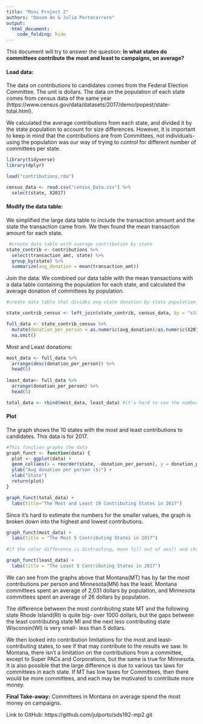 ```yaml
---
title: "Mini Project 2"
authors: "Dasom An & Julia Portocarrero"
output: 
  html_document:
    code_folding: hide
---
```


This document will try to answer the question: **In what states do committees contribute the most and least to campaigns, on average?**


#### Load data: 

The data on contributions to candidates comes from the Federal Election Committee. The unit is dollars. The data on the population of each state comes from census data of the same year (https://www.census.gov/data/datasets/2017/demo/popest/state-total.html).

We calculated the average contributions from each state, and divided it by the state population to account for size differences. However, it is important to keep in mind that the contributions are from Committees, not individuals- using the population was our way of trying to control for different number of committees per state.  

```r
library(tidyverse)
library(dplyr)

load("contributions.rda")

census_data <- read.csv("census_Data.csv") %>%
  select(state, X2017)
```

#### Modify the data table:

We simplified the large data table to include the transaction amount and the state the transaction came from. We then found the mean transaction amount for each state.
```r
 #create data table with average contribution by state
state_contrib <- contributions %>%
  select(transaction_amt, state) %>%
  group_by(state) %>%
  summarize(avg_donation = mean(transaction_amt))
```

Join the data: We combined our data table with the mean transactions with a data table containing the population for each state, and calculated the average donation of committees by population.

```r
#create data table that divides avg state donation by state population

state_contrib_census <- left_join(state_contrib, census_data, by = "state", na.rm = TRUE)

full_data <- state_contrib_census %>%
  mutate(donation_per_person = as.numeric(avg_donation)/as.numeric(X2017)) %>% 
  na.omit()
```

Most and Least donations:
```r
most_data <- full_data %>%
  arrange(desc(donation_per_person)) %>%
  head(5)
  
least_data<- full_data %>%
  arrange(donation_per_person) %>%
  head(5)

total_data <- rbind(most_data, least_data) #it's hard to see the numbers when you look at both together- better to have seperate graphs

```

#### Plot

The graph shows the 10 states with the most and least contributions to candidates. This data is for 2017. 


```r
#This function graphs the data
graph_funct <- function(data) { 
  plot <- ggplot(data) +
  geom_col(aes(x = reorder(state, -donation_per_person), y = donation_per_person, fill = donation_per_person), show.legend=F) +
  ylab("Avg donation per person ($)") +
  xlab("State")
  return(plot)
}
```

```r
graph_funct(total_data) +
  labs(title="The Most and Least 10 Contributing States in 2017")
```

Since it's hard to estimate the numbers for the smaller values, the graph is broken down into the highest and lowest contributions.

```r
graph_funct(most_data) +
  labs(title = "The Most 5 Contributing States in 2017")
  
#if the color difference is distracting, move fill out of aes() and choose a color
```

```r
graph_funct(least_data) +
  labs(title = "The Least 5 Contributing States in 2017")
```
 
We can see from the graphs above that Montana(MT) has by far the most contributions per person and Minnesota(MN) has the least. Montana committees spent an average of 2,031 dollars by population, and Minnesota committees spent an average of 26 dollars by population.

The difference between the most contributing state MT and the following state Rhode Island(RI) is quite big- over 1000 dollars, but the gaps between the least contributing state MI and the next less contributing state Wisconsin(WI) is very small- less than 5 dollars. 

We then looked into contribution limitations for the most and least-contributing states, to see if that may contribute to the results we saw. In Montana, there isn't a limitation on the contributions from a committee, except to Super PACs and Corporations, but the same is true for Minnesota. It is also possible that the large difference is due to various tax laws for committees in each state. If MT has low taxes for Committees, then there would be more committees, and each may be motivated to contribute more money. 

**Final Take-away:** Committees in Montana on average spend the most money on campaigns. 

Link to GitHub: https://github.com/julporto/sds192-mp2.git